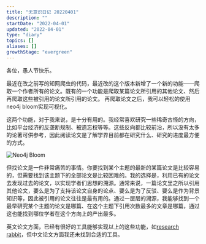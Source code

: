 ```yaml
---
title: "无意识日记 20220401"
description: ""
startDate: "2022-04-01"
updated: "2022-04-01"
type: "diary"
topics: []
aliases: []
growthStage: "evergreen"
---
```



各位，愚人节快乐。

最近在改之前写的知网爬虫的代码，最近改的这个版本新增了一个新的功能——爬取一个作者所有的论文。既有的一个功能是爬取某篇论文所引用的其他论文、然后再爬取这些被引用的论文所引用的论文。 再爬取论文之后，我可以轻松的使用neo4j bloom实现可视化。

这两个功能，对于我来说，是十分有用的。我经常喜欢研究一些稀奇古怪的方向，比如平台经济的反垄断规制、被遗忘权等等。这些反向都比较前沿，所以没有太多的论著可供参考，因此阅读论文是了解学界目前都在研究什么、研究的进度最方便的方式。

<img
    src="/images/posts/neo4j.png"
    alt="Neo4j Bloom"
/>

但找论文是一件非常痛苦的事情。你要找到某个主题的最新的某篇论文是比较容易的，但需要找到该主题下的全部论文是比较困难的。我的选择是，利用已有的论文去发现过去的论文，以实现学者们思想的溯源。通常来说，一篇论文里之所以引用其他论文，要么是为了支持该论文自身的论点、要么是为了反驳、要么是作为背景知识等，因此被引用的论文往往是最有用的。通过一层层的溯源，我能够找到一个最早研究某个主题的论文是哪篇、在这个主题下引用次数最多的文章是哪篇，通过这也能找到哪位学者在这个方向上的产出最多。

英文论文方面，已经有很好的工具能够实现以上的这些功能，如[research rabbit](https://www.researchrabbit.ai/)，但中文论文方面我还未找到合适的工具。